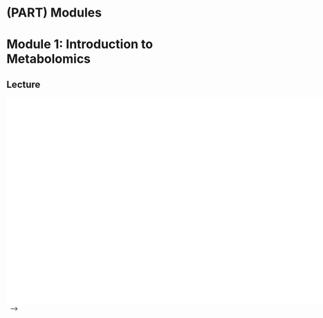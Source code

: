 # (PART) Modules {-}

# Module 1: Introduction to Metabolomics

## Lecture

![Module 1: Introduction to Metabolomics lecture slides](content-files/CBW-Metabolomics-2023-Module1.pptx.pdf){width=640% height=480}\ 
-->
